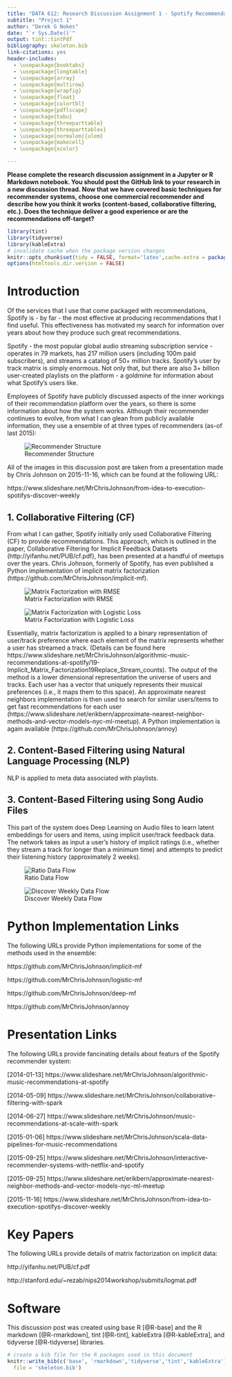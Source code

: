 ```yaml
---
title: "DATA 612: Research Discussion Assignment 1 - Spotify Recommendations"
subtitle: "Project 1"
author: "Derek G Nokes"
date: "`r Sys.Date()`"
output: tint::tintPdf
bibliography: skeleton.bib
link-citations: yes
header-includes: 
  - \usepackage{booktabs} 
  - \usepackage{longtable} 
  - \usepackage{array} 
  - \usepackage{multirow} 
  - \usepackage{wrapfig} 
  - \usepackage{float} 
  - \usepackage{colortbl} 
  - \usepackage{pdflscape} 
  - \usepackage{tabu} 
  - \usepackage{threeparttable} 
  - \usepackage{threeparttablex} 
  - \usepackage[normalem]{ulem} 
  - \usepackage{makecell} 
  - \usepackage{xcolor}

---
```


**Please complete the research discussion assignment in a Jupyter or R Markdown notebook. You should post the GitHub link to your research in a new discussion thread.
Now that we have covered basic techniques for recommender systems, choose one commercial recommender and describe how you think it works (content-based, collaborative filtering, etc.). Does the technique deliver a good experience or are the recommendations off-target?**

```r
library(tint)
library(tidyverse)
library(kableExtra)
# invalidate cache when the package version changes
knitr::opts_chunk$set(tidy = FALSE, format='latex',cache.extra = packageVersion('tint'))
options(htmltools.dir.version = FALSE)
```

# Introduction

Of the services that I use that come packaged with recommendations, Spotify is - by far - the most effective at producing recommendations that I find useful. This effectiveness has motivated my search for information over years about how they produce such great recommendations.

Spotify - the most popular global audio streaming subscription service - operates in 79 markets, has 217 million users (including 100m paid subscribers), and streams a catalog of 50+ million tracks. Spotify's user by track matrix is simply enormous. Not only that, but there are also 3+ billion user-created playlists on the platform - a goldmine for information about what Spotify's users like.

Employees of Spotify have publicly discussed aspects of the inner workings of their recommendation platform over the years, so there is some information about how the system works. Although their recommender continues to evolve, from what I can glean from publicly available information, they use a ensemble of at three types of recommenders (as-of last 2015):

![Recommender Structure](F:/Dropbox/github/DATA_612/DATA_612/Discussion_1/ModelStructure.PNG)

All of the images in this discussion post are taken from a presentation made by Chris Johnson on 2015-11-16, which can be found at the following URL:

https://www.slideshare.net/MrChrisJohnson/from-idea-to-execution-spotifys-discover-weekly

## 1. Collaborative Filtering (CF)

From what I can gather, Spotify initially only used Collaborative Filtering (CF) to provide recommendations. This approach, which is outlined in the paper, Collaborative Filtering for Implicit Feedback Datasets (http://yifanhu.net/PUB/cf.pdf), has been presented at a handful of meetups over the years. Chris Johnson, formerly of Spotify, has even published a Python implementation of implicit matrix factorization (https://github.com/MrChrisJohnson/implicit-mf). 

![Matrix Factorization with RMSE](F:/Dropbox/github/DATA_612/DATA_612/Discussion_1/MatrixFactorization.PNG)

![Matrix Factorization with Logistic Loss](F:/Dropbox/github/DATA_612/DATA_612/Discussion_1/LogisticLoss.PNG)

Essentially, matrix factorization is applied to a binary representation of user/track preference where each element of the matrix represents whether a user has streamed a track. (Details can be found here https://www.slideshare.net/MrChrisJohnson/algorithmic-music-recommendations-at-spotify/19-Implicit_Matrix_Factorization19Replace_Stream_counts). The output of the method is a lower dimensional representation the universe of users and tracks. Each user has a vector that uniquely represents their musical preferences (i.e., it maps them to this space).  An approximate nearest neighbors implementation is then used to search for similar users/items to get fast recommendations for each user (https://www.slideshare.net/erikbern/approximate-nearest-neighbor-methods-and-vector-models-nyc-ml-meetup). A Python implementation is again available (https://github.com/MrChrisJohnson/annoy)

## 2. Content-Based Filtering using Natural Language Processing (NLP)
NLP is applied to meta data associated with playlists.

## 3. Content-Based Filtering using Song Audio Files
This part of the system does Deep Learning on Audio files to learn latent embeddings for users and items, using implicit user/track feedback data. The network takes as input a user's history of implicit ratings (i.e., whether they stream a track for longer than a minimum time) and attempts to predict their listening history (approximately 2 weeks).

![Ratio Data Flow](F:/Dropbox/github/DATA_612/DATA_612/Discussion_1/RadioDataFlow.PNG)

![Discover Weekly Data Flow](F:/Dropbox/github/DATA_612/DATA_612/Discussion_1/DiscoverWeeklyDataFlow.PNG)

# Python Implementation Links

The following URLs provide Python implementations for some of the methods used in the ensemble:

https://github.com/MrChrisJohnson/implicit-mf

https://github.com/MrChrisJohnson/logistic-mf 

https://github.com/MrChrisJohnson/deep-mf

https://github.com/MrChrisJohnson/annoy

# Presentation Links

The following URLs provide fancinating details about featurs of the Spotify recommender system:

[2014-01-13] https://www.slideshare.net/MrChrisJohnson/algorithmic-music-recommendations-at-spotify

[2014-05-09] https://www.slideshare.net/MrChrisJohnson/collaborative-filtering-with-spark 

[2014-06-27] https://www.slideshare.net/MrChrisJohnson/music-recommendations-at-scale-with-spark

[2015-01-06] https://www.slideshare.net/MrChrisJohnson/scala-data-pipelines-for-music-recommendations

[2015-09-25] https://www.slideshare.net/MrChrisJohnson/interactive-recommender-systems-with-netflix-and-spotify

[2015-09-25] https://www.slideshare.net/erikbern/approximate-nearest-neighbor-methods-and-vector-models-nyc-ml-meetup

[2015-11-16] https://www.slideshare.net/MrChrisJohnson/from-idea-to-execution-spotifys-discover-weekly

# Key Papers

The following URLs provide details of matrix factorization on implicit data:

http://yifanhu.net/PUB/cf.pdf

http://stanford.edu/~rezab/nips2014workshop/submits/logmat.pdf

# Software

This discussion post was created using base R [@R-base] and the R markdown [@R-rmarkdown], tint [@R-tint], kableExtra [@R-kableExtra], and tidyverse [@R-tidyverse] libraries.

```r
# create a bib file for the R packages used in this document
knitr::write_bib(c('base', 'rmarkdown','tidyverse','tint','kableExtra'),
  file = 'skeleton.bib')

```
